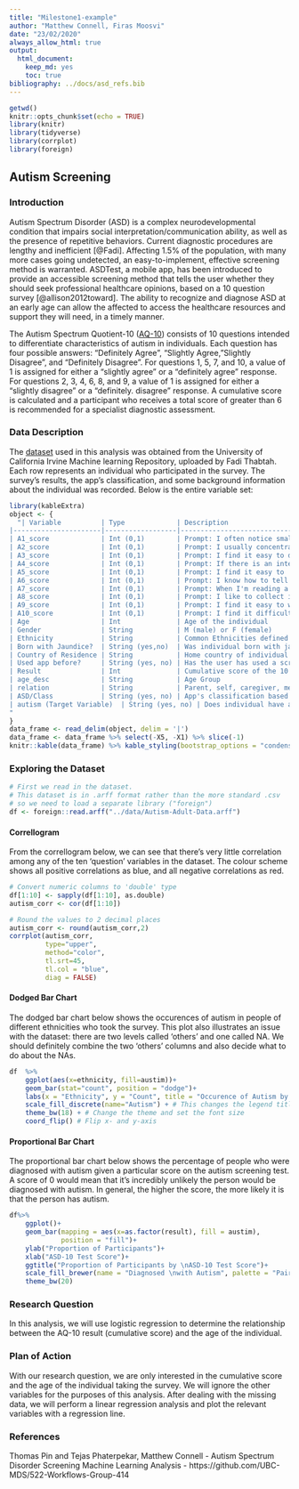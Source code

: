 ```yaml
---
title: "Milestone1-example"
author: "Matthew Connell, Firas Moosvi"
date: "23/02/2020"
always_allow_html: true
output: 
  html_document:
    keep_md: yes
    toc: true
bibliography: ../docs/asd_refs.bib
---
```


```r
getwd()
knitr::opts_chunk$set(echo = TRUE)
library(knitr)
library(tidyverse)
library(corrplot)
library(foreign)
```

## Autism Screening

### Introduction

Autism Spectrum Disorder (ASD) is a complex neurodevelopmental condition that impairs social interpretation/communication ability, as well as the presence of repetitive behaviors.
Current diagnostic procedures are lengthy and inefficient [@Fadi]. 
Affecting 1.5% of the population, with many more cases going undetected, an easy-to-implement, effective screening method is warranted.
ASDTest, a mobile app, has been introduced to provide an accessible screening method that tells the user whether they should seek professional healthcare opinions, based on a 10 question survey [@allison2012toward].
The ability to recognize and diagnose ASD at an early age can allow the affected to access the healthcare resources and support they will need, in a timely manner. 

The Autism Spectrum Quotient-10 ([AQ-10](https://www.nice.org.uk/guidance/cg142/resources/autism-spectrum-quotient-aq10-test-pdf-186582493)) consists of 10 questions intended to differentiate characteristics of autism in individuals.
Each question has four possible answers: "Definitely Agree", "Slightly Agree, "Slightly Disagree", and "Definitely Disagree".
For questions 1, 5, 7, and 10, a value of 1 is assigned for either a "slightly agree" or a "definitely agree" response.
For questions 2, 3, 4, 6, 8, and 9, a value of 1 is assigned for either a "slightly disagree" or a "definitely. disagree" response.
A cumulative score is calculated and a participant who receives a total score of greater than 6 is recommended for a specialist diagnostic assessment.


### Data Description

The [dataset](https://archive.ics.uci.edu/ml/datasets/Autism+Screening+Adult)  used in this analysis was obtained from the University of California Irvine Machine learning Repository, uploaded by Fadi Thabtah.
Each row represents an individual who participated in the survey.
The survey's results, the app's classification, and some background information about the individual was recorded.
Below is the entire variable set:

```r
library(kableExtra)
object <- {
  "| Variable          | Type             | Description                                                                                                                            |
|----------------------|------------------|----------------------------------------------------------------------------------------------------------------------------------------|
| A1_score             | Int (0,1)        | Prompt: I often notice small sounds when others do not                                                                                 |
| A2_score             | Int (0,1)        | Prompt: I usually concentrate more on the whole picture, rather than the small details                                                 |
| A3_score             | Int (0,1)        | Prompt: I find it easy to do more than one thing at once                                                                               |
| A4_score             | Int (0,1)        | Prompt: If there is an interruption, I can switch back to what I was doing very quickly                                                |
| A5_score             | Int (0,1)        | Prompt: I find it easy to 'read between the lines' when someone is talking to me                                                       |
| A6_score             | Int (0,1)        | Prompt: I know how to tell if someone listening to me is getting bored                                                                 |
| A7_score             | Int (0,1)        | Prompt: When I'm reading a story I find it difficult to work out the characters' intentions                                            |
| A8_score             | Int (0,1)        | Prompt: I like to collect information about categories of things(e.g. types of car, types of bird, types of train, types of plant etc) |
| A9_score             | Int (0,1)        | Prompt: I find it easy to work out what someone is thinking or feeling just by looking at their face                                   |
| A10_score            | Int (0,1)        | Prompt: I find it difficult to work out people's intentions                                                                            |
| Age                  | Int              | Age of the individual                                                                                                                  |
| Gender               | String           | M (male) or F (female)                                                                                                                 |
| Ethnicity            | String           | Common Ethnicities defined for each individual                                                                                         |
| Born with Jaundice?  | String (yes,no)  | Was individual born with jaundice?                                                                                                     |
| Country of Residence | String           | Home country of individual                                                                                                             |
| Used app before?     | String (yes, no) | Has the user has used a screening app                                                                                                  |
| Result               | Int              | Cumulative score of the 10 survey Q's                                                                                                  |
| age_desc             | String           | Age Group                                                                                                                              |
| relation             | String           | Parent, self, caregiver, medical staff, clinician ,etc.                                                                                |
| ASD/Class            | String (yes, no) | App's classification based on result                                                                                                   |
| autism (Target Variable)  | String (yes, no) | Does individual have an autism diagnosis?  
"
}
data_frame <- read_delim(object, delim = '|')
data_frame <- data_frame %>% select(-X5, -X1) %>% slice(-1)
knitr::kable(data_frame) %>% kable_styling(bootstrap_options = "condensed", full_width = F, fixed_thead = TRUE)
```

### Exploring the Dataset

```r

# First we read in the dataset.
# This dataset is in .arff format rather than the more standard .csv
# so we need to load a separate library ("foreign")
df <- foreign::read.arff("../data/Autism-Adult-Data.arff")
```

#### Correllogram

From the correllogram below, we can see that there's very little correlation among any of the ten 'question' variables in the dataset.
The colour scheme shows all positive correlations as blue, and all negative correlations as red.

```r

# Convert numeric columns to 'double' type
df[1:10] <- sapply(df[1:10], as.double)
autism_corr <- cor(df[1:10])

# Round the values to 2 decimal places
autism_corr <- round(autism_corr,2)
corrplot(autism_corr, 
         type="upper", 
         method="color",
         tl.srt=45, 
         tl.col = "blue",
         diag = FALSE)

```

#### Dodged Bar Chart

The dodged bar chart below shows the occurences of autism in people of different ethnicities who took the survey.
This plot also illustrates an issue with the dataset: there are two levels called 'others' and one called NA.
We should definitely combine the two 'others' columns and also decide what to do about the NAs.

```r
df  %>% 
    ggplot(aes(x=ethnicity, fill=austim))+
    geom_bar(stat="count", position = "dodge")+
    labs(x = "Ethnicity", y = "Count", title = "Occurence of Autism by Ethnicity") + 
    scale_fill_discrete(name="Autism") + # This changes the legend title
    theme_bw(18) + # Change the theme and set the font size
    coord_flip() # Flip x- and y-axis
```

#### Proportional Bar Chart

The proportional bar chart below shows the percentage of people who were diagnosed with autism given a particular score on the autism screening test.
A score of 0 would mean that it's incredibly unlikely the person would be diagnosed with autism.
In general, the higher the score, the more likely it is that the person has autism.

```r
df%>% 
    ggplot()+
    geom_bar(mapping = aes(x=as.factor(result), fill = austim),
             position = "fill")+
    ylab("Proportion of Participants")+
    xlab("ASD-10 Test Score")+
    ggtitle("Proportion of Participants by \nASD-10 Test Score")+
    scale_fill_brewer(name = "Diagnosed \nwith Autism", palette = "Paired") +
    theme_bw(20)
```

### Research Question

In this analysis, we will use logistic regression to determine the relationship between the AQ-10 result (cumulative score) and the age of the individual.

### Plan of Action

With our research question, we are only interested in the cumulative score and the age of the individual taking the survey. 
We will ignore the other variables for the purposes of this analysis. 
After dealing with the missing data, we will perform a linear regression analysis and plot the relevant variables with a regression line. 

### References

Thomas Pin and Tejas Phaterpekar, Matthew Connell - Autism Spectrum Disorder Screening Machine Learning Analysis - https://github.com/UBC-MDS/522-Workflows-Group-414
